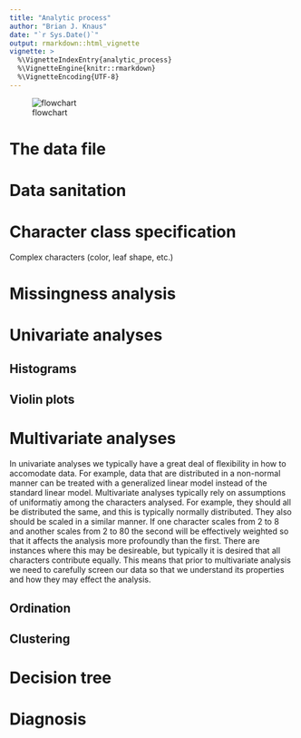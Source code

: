 ```yaml
---
title: "Analytic process"
author: "Brian J. Knaus"
date: "`r Sys.Date()`"
output: rmarkdown::html_vignette
vignette: >
  %\VignetteIndexEntry{analytic_process}
  %\VignetteEngine{knitr::rmarkdown}
  %\VignetteEncoding{UTF-8}
---
```



![flowchart](flowchart.png "flowchart")


# The data file



# Data sanitation



# Character class specification


Complex characters (color, leaf shape, etc.)



# Missingness analysis


# Univariate analyses


## Histograms



## Violin plots



# Multivariate analyses


In univariate analyses we typically have a great deal of flexibility in how to accomodate data.
For example, data that are distributed in a non-normal manner can be treated with a generalized linear model instead of the standard linear model.
Multivariate analyses typically rely on assumptions of uniformatiy among the characters analysed.
For example, they should all be distributed the same, and this is typically normally distributed.
They also should be scaled in a similar manner.
If one character scales from 2 to 8 and another scales from 2 to 80 the second will be effectively weighted so that it affects the analysis more profoundly than the first.
There are instances where this may be desireable, but typically it is desired that all characters contribute equally.
This means that prior to multivariate analysis we need to carefully screen our data so that we understand its properties and how they may effect the analysis.


## Ordination


## Clustering


# Decision tree



# Diagnosis



